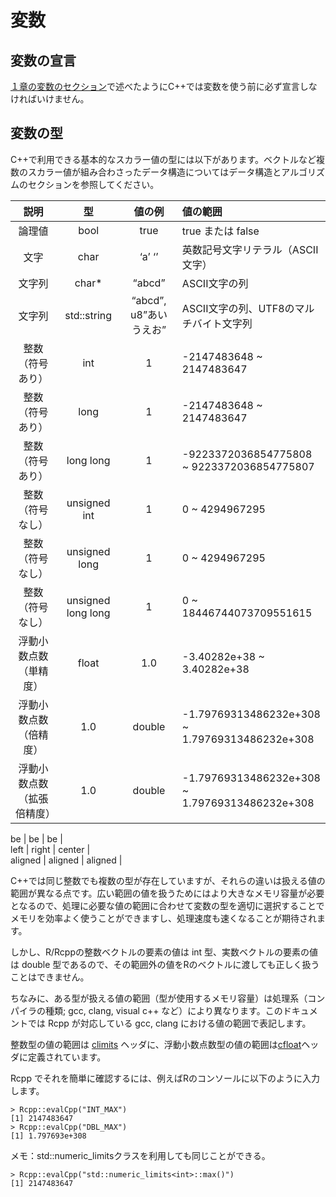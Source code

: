 # 変数

## 変数の宣言

[１章の変数のセクション](010_outline.Rmd)で述べたようにC++では変数を使う前に必ず宣言しなければいけません。

## 変数の型

C++で利用できる基本的なスカラー値の型には以下があります。ベクトルなど複数のスカラー値が組み合わさったデータ構造についてはデータ構造とアルゴリズムのセクションを参照してください。



| 説明 | 型 | 値の例 | 値の範囲 |
|:-----------:|:------------:|:------------:|:------------|
|論理値 | bool | true | true または false     |
|文字 | char | 'a' '\n'|英数記号文字リテラル（ASCII文字）|
|文字列|char*| "abcd\n"|ASCII文字の列|
|文字列|std::string|"abcd\n", u8"あいうえお"|ASCII文字の列、UTF8のマルチバイト文字列|
| 整数（符号あり）|int | 1 |-2147483648 ~ 2147483647|
| 整数（符号あり）|long | 1 |-2147483648 ~ 2147483647|
| 整数（符号あり）|long long | 1 |-9223372036854775808 ~ 9223372036854775807|
| 整数（符号なし）|unsigned int | 1 | 0 ~ 4294967295|
| 整数（符号なし）|unsigned long | 1 |0 ~ 4294967295|
| 整数（符号なし）|unsigned long long | 1 |0 ~ 18446744073709551615|
| 浮動小数点数（単精度）|float| 1.0 | -3.40282e+38 ~ 3.40282e+38|
| 浮動小数点数（倍精度）| 1.0 |double| -1.79769313486232e+308 ~ 1.79769313486232e+308|
| 浮動小数点数（拡張倍精度）| 1.0 |double| -1.79769313486232e+308 ~ 1.79769313486232e+308|

| be         |          be |      be      |
| left       |       right |    center    |
| aligned    |     aligned |   aligned    |


C++では同じ整数でも複数の型が存在していますが、それらの違いは扱える値の範囲が異なる点です。広い範囲の値を扱うためにはより大きなメモリ容量が必要となるので、処理に必要な値の範囲に合わせて変数の型を適切に選択することでメモリを効率よく使うことができますし、処理速度も速くなることが期待されます。

しかし、R/Rcppの整数ベクトルの要素の値は int 型、実数ベクトルの要素の値は double 型であるので、その範囲外の値をRのベクトルに渡しても正しく扱うことはできません。

ちなみに、ある型が扱える値の範囲（型が使用するメモリ容量）は処理系（コンパイラの種類; gcc, clang, visual c++ など）により異なります。このドキュメントでは Rcpp が対応している gcc, clang における値の範囲で表記します。

整数型の値の範囲は [climits](https://cpprefjp.github.io/reference/climits.html) ヘッダに、浮動小数点数型の値の範囲は[cfloat](https://cpprefjp.github.io/reference/cfloat.html)ヘッダに定義されています。

Rcpp でそれを簡単に確認するには、例えばRのコンソールに以下のように入力します。

```
> Rcpp::evalCpp("INT_MAX")
[1] 2147483647
> Rcpp::evalCpp("DBL_MAX")
[1] 1.797693e+308
```

メモ：std::numeric_limitsクラスを利用しても同じことができる。

```
> Rcpp::evalCpp("std::numeric_limits<int>::max()")
[1] 2147483647
```
